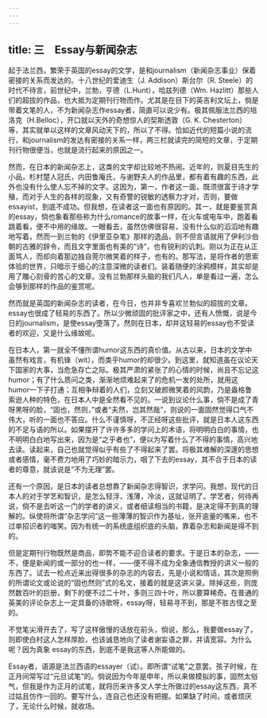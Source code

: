 ```yaml
---
---
---
```

title: 三　Essay与新闻杂志
---



起于法兰西，繁荣于英国的essay的文学，是和journalism（新闻杂志事业）保着密接的关系而发达的。十八世纪的爱迪生（J. Addison）斯台尔（R. Steele）的时代不待言，前世纪中，兰勃，亨德（L.Hunt），哈兹列德（Wm. Hazlitt）那些人们的超拔的作品，也大抵为定期刊行物而作。尤其是在目下的英吉利文坛上，倘是带着文笔的人，不为新闻杂志作essay者，简直可以说少有。极其佩服法兰西的培洛克（H.Belloc），开口就以天外的奇想惊人的契斯透敦（G. K. Chesterton）等，其实就单以这样的文章风动天下的，所以了不得。恰如近代的短篇小说的流行，和journalism的发达有密接的关系一样，两三栏就读完的简短的文章，于定期刊行物很便当，也就是流行起来的原因之一。

然而，在日本的新闻杂志上，这类的文字却比较地不热闹。近年的，则夏目先生的小品，杉村楚人冠氏，内田鲁庵氏，与谢野夫人的作品里，都有着有趣的东西，此外也没有什么使人忘不掉的文字。这因为，第一，作者这一面，既须很富于诗才学殖，而对于人生的各样的现象，又有奇警的锐敏的透察力才对，否则，要做essayist，到底不成功。但我想，在读者这一面也有原因的。其一，就是要鉴赏真的essay，倘也象看那些称为什么romance的故事一样，在火车或电车中，跑着看跳着看，便不中用的缘故。一眼看去，虽然仿佛很容易，没有什么似的滔滔地有趣地写着，然而一到兰勃的《伊里亚杂笔》那样的逸品，则不但言语就用了伊利沙伯朝的古雅的辞令，而且文字里面也有美的“诗”，也有锐利的讥刺。刚以为正在从正面骂人，而却向着那边独自莞尔微笑着的样子，也有的。那写法，是将作者的思索体验的世界，只暗示于细心的注意深微的读者们。装着随便的涂鸦模样，其实却是用了雕心刻骨的苦心的文章。没有兰勃那样头脑的我们凡人，单是看过一遍，怎么会够到那样的作品的鉴赏呢。

然而就是英国的新闻杂志的读者，在今日，也并非专喜欢兰勃似的超拔的文章。essay也很成了轻易的东西了。所以少微顽固的批评家之中，还有人愤慨，说是今日的journalism，是使essay堕落了。然则在日本，却并这轻易的essay也不受读者的欢迎，又是什么缘故呢。

在日本人，第一就全不懂所谓humor这东西的真价值。从古以来，日本的文学中虽然有戏言，有机锋（wit），而类乎humor的却很少。到这里，就知道虽在议论天下国家的大事，当危急存亡之际。极其严肃的紧张了的心情的时候，尚且不忘记这humor；有了什么质问之类，渐渐地烦难起来了的危机一发的处所，就用这humor一下子打通；互相争辩着的人们，立刻又破颜微笑着的风韵，乃是盎格鲁索逊人种的特色，在日本人中是全然看不见的。一说到议论什么事，倘不是成了青呀黑呀的脸，“固也，然则，”或者“夫然，岂其然哉”，则说的一面固然觉得口气不伟大，听的一面也不答应。什么不谨慎呀，不正经呀这些批评，就是日本人这东西的不足与语的所以。如果摆开了许许多多的学问上的术语，将明明白白的事情，也不明明白白地写出来，因为是“之乎者也”，便以为写着什么了不得的事情，高兴地去读。读起来，自己也就觉得似乎有些了不得起来了罢。将极其难解的深邃的思想或者感情，毫不费力地用了巧妙的暗示力，咽了下去的essay，其不合于日本的读者的尊意，就该说是“不为无理”罢。

还有一个原因，是日本的读者总想靠了新闻杂志得智识，求学问。我想，现代的日本人的对于学艺和智识，是怎么轻浮，浅薄，冷淡，这就证明了。学艺者，何待再说，倘不是去听这一门的学者的讲义，或者细读相当的书籍，是决定得不到真的理解的。纵使将所谓“杂志学问”这一些薄薄的智识作为基址，张开逾量的嘴来，也不过单招识者的嗤笑。因为有统一的系统底组织底的头脑，靠着杂志和新闻是得不到的。

但是定期刊行物既然是商品，即势不能不迎合读者的要求。于是日本的杂志，——不，便是新闻的或一部分的也一样，——便不得不成为全象通信教授的讲义一般的东西了。试去一检点近来出得很多的杂志的内容去，先是小说和情话，其次是照例的所谓论文或论说的“固也然则”式的名文，接着的就是这讲义录。除掉这些，则庞然数百叶的巨册，剩下的便不过二十叶，多则三四十叶，所以要算稀奇。在普通的英美的评论杂志上一定具备的诗歌呀，essay呀，轻易寻不到，那是不胜古怪之至的。

不觉笔尖滑开去了，写了这样傲慢的话放在前头，倘说，那么，我要做essay了，则即使白村这人怎样厚脸，也该诚恳地向了读者谢妄语之罪，并请宽容。为什么呢？因为真象 essay的东西，到底不是我这等人所能做的。

Essay者，语源是法兰西语的essayer（试）。即所谓“试笔”之意罢。孩子时候，在正月间常写过“元旦试笔”的。倘说因为今年是申年，所以来做模拟的事，固然太俗气，但我是作为正月的试笔，就将历来许多文人学士所做过的essay这东西，真不过姑且仿作一回的。要写什么，连自己也还没有把握。如果缺了时间，或者烦厌了，无论什么时候，就收场。